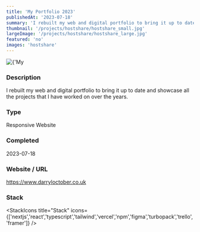 ```yaml
---
title: 'My Portfolio 2023'
publishedAt: '2023-07-18'
summary: 'I rebuilt my web and digital portfolio to bring it up to date and showcase all the projects that I have worked on over the years.'
thumbnail: '/projects/hostshare/hostshare_small.jpg'
largeImage: '/projects/hostshare/hostshare_large.jpg'
featured: 'no'
images: 'hostshare'
---
```


<div className="relative w-full h-[400px] sm:h-[600px] md:h-[760px] lg:h-[920px]">
  <Image
    alt={'My Portfolio 2023'}
    src={'/projects/hostshare/hostshare.jpg'}
    sizes="(max-width: 640px) 100%, 100%"
    fill={true}
    priority
    style={{
      objectFit: 'contain'
    }}
  />
</div>

### Description

I rebuilt my web and digital portfolio to bring it up to date and showcase all the projects that I have worked on over the years.


### Type

Responsive Website


### Completed
2023-07-18

### Website / URL
https://www.darryloctober.co.uk


### Stack

<StackIcons
  title="Stack"
  icons={['nextjs','react','typescript','tailwind','vercel','npm','figma','turbopack','trello','framer']}
  />

